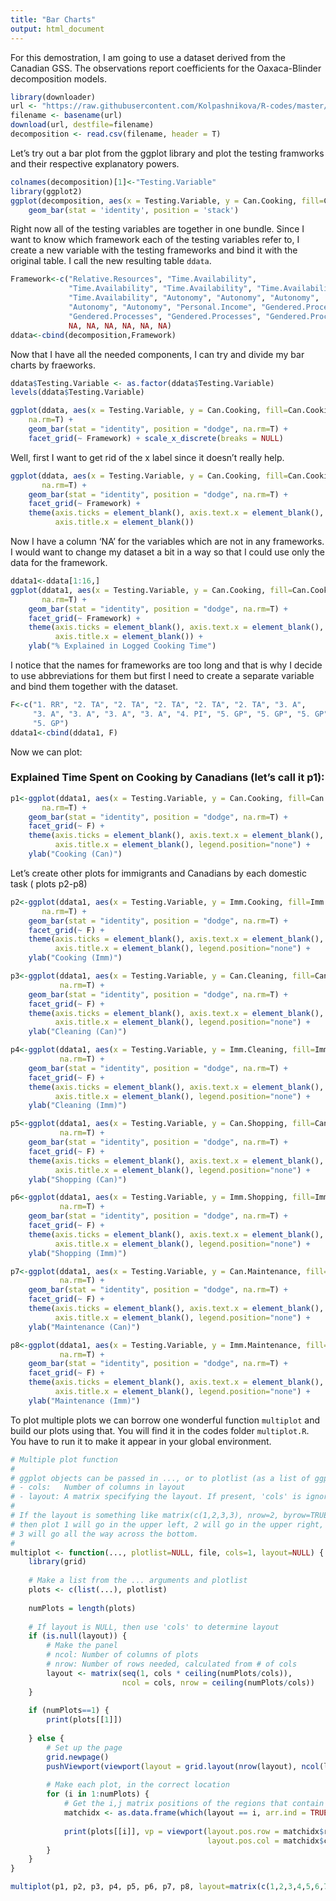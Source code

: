 ```yaml
---
title: "Bar Charts"
output: html_document
---
```


For this demostration, I am going to use a dataset derived from the Canadian GSS. The observations report coefficients for the Oaxaca-Blinder decomposition models.

```r
library(downloader) 
url <- "https://raw.githubusercontent.com/Kolpashnikova/R-codes/master/for%20r%20decomposition.csv"
filename <- basename(url)
download(url, destfile=filename)
decomposition <- read.csv(filename, header = T)
```

Let's try out a bar plot from the ggplot library and plot the testing framworks and their respective explanatory powers.

```r
colnames(decomposition)[1]<-"Testing.Variable"
library(ggplot2)
ggplot(decomposition, aes(x = Testing.Variable, y = Can.Cooking, fill=Can.Cooking)) + 
    geom_bar(stat = 'identity', position = 'stack') 
```
 
Right now all of the testing variables are together in one bundle. Since I want to know which framework each of the testing variables refer to, I create a new variable with the testing frameworks and bind it with the original table. I call the new resulting table `ddata`.

```r
Framework<-c("Relative.Resources", "Time.Availability", 
             "Time.Availability", "Time.Availability", "Time.Availability", 
             "Time.Availability", "Autonomy", "Autonomy", "Autonomy", 
             "Autonomy", "Autonomy", "Personal.Income", "Gendered.Processes", 
             "Gendered.Processes", "Gendered.Processes", "Gendered.Processes", 
             NA, NA, NA, NA, NA, NA)
ddata<-cbind(decomposition,Framework)
```

Now that I have all the needed components, I can try and divide my bar charts by fraeworks.

```r
ddata$Testing.Variable <- as.factor(ddata$Testing.Variable) 
levels(ddata$Testing.Variable)

ggplot(ddata, aes(x = Testing.Variable, y = Can.Cooking, fill=Can.Cooking), 
    na.rm=T) + 
    geom_bar(stat = "identity", position = "dodge", na.rm=T) + 
    facet_grid(~ Framework) + scale_x_discrete(breaks = NULL)
```

Well, first I want to get rid of the x label since it doesn't really help.


```r
ggplot(ddata, aes(x = Testing.Variable, y = Can.Cooking, fill=Can.Cooking), 
       na.rm=T) + 
    geom_bar(stat = "identity", position = "dodge", na.rm=T) + 
    facet_grid(~ Framework) + 
    theme(axis.ticks = element_blank(), axis.text.x = element_blank(),
          axis.title.x = element_blank())
```

Now I have a column 'NA' for the variables which are not in any frameworks. I would want to change my dataset a bit in a way so that I could use only the data for the framework.

```r
ddata1<-ddata[1:16,]
ggplot(ddata1, aes(x = Testing.Variable, y = Can.Cooking, fill=Can.Cooking), 
       na.rm=T) + 
    geom_bar(stat = "identity", position = "dodge", na.rm=T) + 
    facet_grid(~ Framework) + 
    theme(axis.ticks = element_blank(), axis.text.x = element_blank(),
          axis.title.x = element_blank()) +
    ylab("% Explained in Logged Cooking Time")
```

I notice that the names for frameworks are too long and that is why I decide to use abbreviations for them but first I need to create a separate variable and bind them together with the dataset.

```r
F<-c("1. RR", "2. TA", "2. TA", "2. TA", "2. TA", "2. TA", "3. A",  
     "3. A", "3. A", "3. A", "3. A", "4. PI", "5. GP", "5. GP", "5. GP",
     "5. GP")
ddata1<-cbind(ddata1, F)
```

Now we can plot:

### Explained Time Spent on Cooking by Canadians (let's call it p1):

```r
p1<-ggplot(ddata1, aes(x = Testing.Variable, y = Can.Cooking, fill=Can.Cooking), 
       na.rm=T) +
    geom_bar(stat = "identity", position = "dodge", na.rm=T) + 
    facet_grid(~ F) + 
    theme(axis.ticks = element_blank(), axis.text.x = element_blank(),
          axis.title.x = element_blank(), legend.position="none") +
    ylab("Cooking (Can)") 
```

Let's create other plots for immigrants and Canadians by each domestic task ( plots p2-p8)


```r
p2<-ggplot(ddata1, aes(x = Testing.Variable, y = Imm.Cooking, fill=Imm.Cooking), 
       na.rm=T) +
    geom_bar(stat = "identity", position = "dodge", na.rm=T) + 
    facet_grid(~ F) + 
    theme(axis.ticks = element_blank(), axis.text.x = element_blank(),
          axis.title.x = element_blank(), legend.position="none") +
    ylab("Cooking (Imm)") 

p3<-ggplot(ddata1, aes(x = Testing.Variable, y = Can.Cleaning, fill=Can.Cleaning), 
           na.rm=T) +
    geom_bar(stat = "identity", position = "dodge", na.rm=T) + 
    facet_grid(~ F) + 
    theme(axis.ticks = element_blank(), axis.text.x = element_blank(),
          axis.title.x = element_blank(), legend.position="none") +
    ylab("Cleaning (Can)") 

p4<-ggplot(ddata1, aes(x = Testing.Variable, y = Imm.Cleaning, fill=Imm.Cleaning), 
           na.rm=T) +
    geom_bar(stat = "identity", position = "dodge", na.rm=T) + 
    facet_grid(~ F) + 
    theme(axis.ticks = element_blank(), axis.text.x = element_blank(),
          axis.title.x = element_blank(), legend.position="none") +
    ylab("Cleaning (Imm)") 

p5<-ggplot(ddata1, aes(x = Testing.Variable, y = Can.Shopping, fill=Can.Shopping), 
           na.rm=T) +
    geom_bar(stat = "identity", position = "dodge", na.rm=T) + 
    facet_grid(~ F) + 
    theme(axis.ticks = element_blank(), axis.text.x = element_blank(),
          axis.title.x = element_blank(), legend.position="none") +
    ylab("Shopping (Can)") 

p6<-ggplot(ddata1, aes(x = Testing.Variable, y = Imm.Shopping, fill=Imm.Shopping), 
           na.rm=T) +
    geom_bar(stat = "identity", position = "dodge", na.rm=T) + 
    facet_grid(~ F) + 
    theme(axis.ticks = element_blank(), axis.text.x = element_blank(),
          axis.title.x = element_blank(), legend.position="none") +
    ylab("Shopping (Imm)") 

p7<-ggplot(ddata1, aes(x = Testing.Variable, y = Can.Maintenance, fill=Can.Maintenance), 
           na.rm=T) +
    geom_bar(stat = "identity", position = "dodge", na.rm=T) + 
    facet_grid(~ F) + 
    theme(axis.ticks = element_blank(), axis.text.x = element_blank(),
          axis.title.x = element_blank(), legend.position="none") +
    ylab("Maintenance (Can)") 

p8<-ggplot(ddata1, aes(x = Testing.Variable, y = Imm.Maintenance, fill=Imm.Maintenance), 
           na.rm=T) +
    geom_bar(stat = "identity", position = "dodge", na.rm=T) + 
    facet_grid(~ F) + 
    theme(axis.ticks = element_blank(), axis.text.x = element_blank(),
          axis.title.x = element_blank(), legend.position="none") +
    ylab("Maintenance (Imm)") 
```

To plot multiple plots we can borrow one wonderful function `multiplot` and build our plots using that. You will find it in the codes folder `multiplot.R`. You have to run it to make it appear in your global environment.
```r
# Multiple plot function
#
# ggplot objects can be passed in ..., or to plotlist (as a list of ggplot objects)
# - cols:   Number of columns in layout
# - layout: A matrix specifying the layout. If present, 'cols' is ignored.
#
# If the layout is something like matrix(c(1,2,3,3), nrow=2, byrow=TRUE),
# then plot 1 will go in the upper left, 2 will go in the upper right, and
# 3 will go all the way across the bottom.
#
multiplot <- function(..., plotlist=NULL, file, cols=1, layout=NULL) {
    library(grid)
    
    # Make a list from the ... arguments and plotlist
    plots <- c(list(...), plotlist)
    
    numPlots = length(plots)
    
    # If layout is NULL, then use 'cols' to determine layout
    if (is.null(layout)) {
        # Make the panel
        # ncol: Number of columns of plots
        # nrow: Number of rows needed, calculated from # of cols
        layout <- matrix(seq(1, cols * ceiling(numPlots/cols)),
                         ncol = cols, nrow = ceiling(numPlots/cols))
    }
    
    if (numPlots==1) {
        print(plots[[1]])
        
    } else {
        # Set up the page
        grid.newpage()
        pushViewport(viewport(layout = grid.layout(nrow(layout), ncol(layout))))
        
        # Make each plot, in the correct location
        for (i in 1:numPlots) {
            # Get the i,j matrix positions of the regions that contain this subplot
            matchidx <- as.data.frame(which(layout == i, arr.ind = TRUE))
            
            print(plots[[i]], vp = viewport(layout.pos.row = matchidx$row,
                                            layout.pos.col = matchidx$col))
        }
    }
}
```

```r
multiplot(p1, p2, p3, p4, p5, p6, p7, p8, layout=matrix(c(1,2,3,4,5,6,7,8), nrow=4, byrow=TRUE))
```